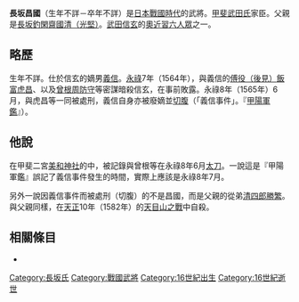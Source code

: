 {{日本武士
|名稱= 長坂 昌國
|圖片名稱= 
|圖片大小= 
|圖片說明= 
|時代= [[日本戰國時代|日本戰國時代]]
|出生日期= 不詳
|出生地點= 
|逝世日期= 不詳
|逝世地點= 
|假名= 
|羅馬字= 
|幼名= 
|改名= 
|别名= 源五郎、左衛門尉、筑後守（通稱）
|諡号= 
|神号= 
|戒名= 
|洗禮名= 
|墓所= 
|朝廷官位= 
|幕府職位= 
|主君= [[武田義信|武田義信]]→[[武田勝賴|武田勝賴]]？
|藩= 
|氏族= {{Tsl|ja|長坂氏}}
|父母= 父：[[長坂光堅|長坂光堅]]
|養父= 
|養母= 
|兄弟= 弟：[[今福昌常|今福昌常]]、[[長坂英信|英信]]
|姐妹= 
|正室= 
|側室= 
|嗣子= 
|嗣女= 
|養子= 
|養女= 
}}
{{japanese|japanese=長坂 昌国|kana=ながさか まさくに|romaji=Nagasaka Masakuni|舊寫=長坂 昌國}}
'''長坂昌國'''（生年不詳－卒年不詳）是[[日本戰國時代|日本戰國時代]]的武將。[[甲斐武田氏|甲斐武田氏]]家臣。父親是[[長坂光堅|長坂釣閑齋國清（光堅）]]。[[武田信玄|武田信玄]]的[[奧近習六人眾|奧近習六人眾]]之一。

== 略歷 ==
生年不詳。仕於信玄的嫡男[[武田義信|義信]]。[[永祿|永祿]]7年（1564年），與義信的[[後見|傅役（後見）]][[飯富虎昌|飯富虎昌]]、以及[[曾根周防守|曾根周防守]]等密謀暗殺信玄，在事前敗露。永祿8年（1565年）6月，與虎昌等一同被處刑，義信自身亦被廢嫡並[[切腹|切腹]]（「義信事件」。『[[甲陽軍鑑|甲陽軍鑑]]』）。

== 他說 ==
在甲斐二宮[[美和神社_(笛吹市)|美和神社]]的{{Tsl|ja|奉加帳}}中，被記錄與曾根等在永祿8年6月{{Tsl|ja|奉納}}[[太刀|太刀]]。一說這是『甲陽軍鑑』誤記了義信事件發生的時間，實際上應該是永祿8年7月。

另外一說因義信事件而被處刑（切腹）的不是昌國，而是父親的從弟[[長坂勝繁|清四郎勝繁]]。與父親同樣，在[[天正_(日本)|天正]]10年（1582年）的[[天目山之戰|天目山之戰]]中自殺。

== 相關條目 ==
*{{Tsl|ja|長坂氏}}

[[Category:長坂氏|Category:長坂氏]]
[[Category:戰國武將|Category:戰國武將]]
[[Category:16世紀出生|Category:16世紀出生]]
[[Category:16世紀逝世|Category:16世紀逝世]]